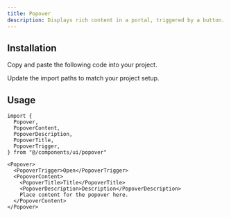 ```yaml
---
title: Popover
description: Displays rich content in a portal, triggered by a button.
---
```


<ComponentPreview name="popover-demo" />

## Installation

<ComponentInstall>

<Fragment slot="manual">

<Steps>

<Step>Copy and paste the following code into your project.</Step>

<ComponentSource component="popover" />

<Step>Update the import paths to match your project setup.</Step>

</Steps>

</Fragment>

</ComponentInstall>

## Usage

```tsx
import {
  Popover,
  PopoverContent,
  PopoverDescription,
  PopoverTitle,
  PopoverTrigger,
} from "@/components/ui/popover"
```

```tsx
<Popover>
  <PopoverTrigger>Open</PopoverTrigger>
  <PopoverContent>
    <PopoverTitle>Title</PopoverTitle>
    <PopoverDescription>Description</PopoverDescription>
    Place content for the popover here.
  </PopoverContent>
</Popover>
```
